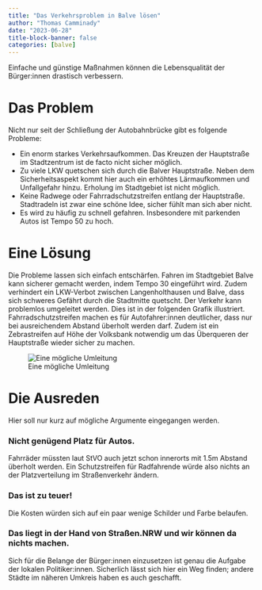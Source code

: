 ```yaml
---
title: "Das Verkehrsproblem in Balve lösen"
author: "Thomas Camminady"
date: "2023-06-28"
title-block-banner: false
categories: [balve]
---
```




Einfache und günstige Maßnahmen können die Lebensqualität der Bürger:innen drastisch verbessern.

# Das Problem

Nicht nur seit der Schließung der Autobahnbrücke gibt es folgende Probleme:

- Ein enorm starkes Verkehrsaufkommen. Das Kreuzen der Hauptstraße im Stadtzentrum ist de facto nicht sicher möglich.
- Zu viele LKW quetschen sich durch die Balver Hauptstraße. Neben dem Sicherheitsaspekt kommt hier auch ein erhöhtes Lärmaufkommen und Unfallgefahr hinzu. Erholung im Stadtgebiet ist nicht möglich.
- Keine Radwege oder Fahrradschutzstreifen entlang der Hauptstraße. Stadtradeln ist zwar eine schöne Idee, sicher fühlt man sich aber nicht.
- Es wird zu häufig zu schnell gefahren. Insbesondere mit parkenden Autos ist Tempo 50 zu hoch.

# Eine Lösung

Die Probleme lassen sich einfach entschärfen. Fahren im Stadtgebiet Balve kann sicherer gemacht werden, indem Tempo 30 eingeführt wird. Zudem verhindert ein LKW-Verbot zwischen Langenholthausen und Balve, dass sich schweres Gefährt durch die Stadtmitte quetscht. Der Verkehr kann problemlos umgeleitet werden. Dies ist in der folgenden Grafik illustriert. Fahrradschutzstreifen machen es für Autofahrer:innen deutlicher, dass nur bei ausreichendem Abstand überholt werden darf. Zudem ist ein Zebrastreifen auf Höhe der Volksbank notwendig um das Überqueren der Hauptstraße wieder sicher zu machen.

![Eine mögliche Umleitung](umleitung.png)

# Die Ausreden

Hier soll nur kurz auf mögliche Argumente eingegangen werden.

### Nicht genügend Platz für Autos.
Fahrräder müssten laut StVO auch jetzt schon innerorts mit 1.5m Abstand überholt werden. Ein Schutzstreifen für Radfahrende würde also nichts an der Platzverteilung im Straßenverkehr ändern.

### Das ist zu teuer!
Die Kosten würden sich auf ein paar wenige Schilder und Farbe belaufen.

### Das liegt in der Hand von Straßen.NRW und wir können da nichts machen.
Sich für die Belange der Bürger:innen einzusetzen ist genau die Aufgabe der lokalen Politiker:innen. Sicherlich lässt sich hier ein Weg finden; andere Städte im näheren Umkreis haben es auch geschafft.


